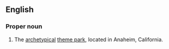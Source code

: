 ==English==
===Proper noun===
{{wikipedia}}
{{en-proper noun}}
# The [[archetypical]] [[theme park]], located in Anaheim, California.